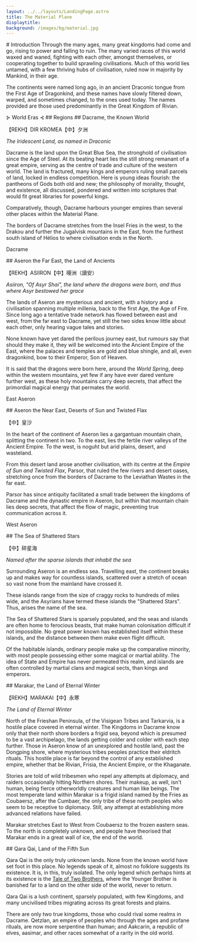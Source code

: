 ```yaml
---
layout: ../../layouts/LandingPage.astro
title: The Material Plane
displaytitle: 
background: /images/bg/material.jpg
---
```


<ColourBand>
# Introduction
</ColourBand>

<CBox>
<Drop>T</Drop>hrough the many ages, many great kingdoms had come and go, rising to power and falling to ruin. The many varied races of this world waxed and waned, fighting with each other, amongst themselves, or cooperating together to build sprawling civilisations. Much of this world lies untamed, with a few thriving hubs of civilisation, ruled now in majority by Mankind, in their age.

The continents were named long ago, in an ancient Draconic tongue from the First Age of Dragonkind, and these names have slowly filtered down, warped, and sometimes changed, to the ones used today. The names provided are those used predominantly in the Great Kingdom of Rivian.

<CMButton href="world-eras">
⊱ World Eras ⊰
</CMButton>
</CBox>

<ColourBand>
## Regions
</ColourBand>

<CBox>

<SidePanel image="/images/material/dacrame.jpg" alt="Dacrame" adjustment="30%" >
## Dacrame, the Known World

<Drac>【REKH】DIR KROMEA</Drac>【中】夕洲

*The Iridescent Land, as named in Draconic*

Dacrame is the land upon the Great Blue Sea, the stronghold of civilisation since the Age of Steel. At its beating heart lies the still strong remanant of a great empire, serving as the centre of trade and culture of the western world. The land is fractured, many kings and emperors ruling small parcels of land, locked in endless competition. Here is young ideas flourish: the pantheons of Gods both old and new; the philosophy of morality, thought, and existence, all discussed, pondered and written into scriptures that would fit great libraries for powerful kings.

Comparatively, though, Dacrame harbours younger empires than several other places within the Material Plane.

The borders of Dacrame stretches from the Insel Fries in the west, to the Drakou and further the Jugalvisk mountains in the East, from the furthest south island of Hélios to where civilisation ends in the North. 

<CMButton href="dacrame">Dacrame</CMButton>

</SidePanel>

<SidePanel image="/images/material/aseron.jpg" alt="Aseron" adjustment="45%" right>
## Aseron the Far East, the Land of Ancients

<Drac>【REKH】ASIIRON</Drac>【中】暥洲（讀安）

*Asiiron, "Of Asyr Shai", the land where the dragons were born, and thus where Asyr bestowed her grace*

The lands of Aseron are mysterious and ancient, with a history and a civilisation spanning multiple millenia, back to the first Age, the Age of Fire. Since long ago a tentative trade network has flowed between east and west, from the far east to Dacrame, yet still the two sides know little about each other, only hearing vague tales and stories.

None known have yet dared the perilous journey east, but rumours say that should they make it, they will be welcomed into the Ancient Empire of the East, where the palaces and temples are gold and blue shingle, and all, even dragonkind, bow to their Emperor, Son of Heaven.

It is said that the dragons were born here, around the *World Spring*, deep within the western mountains, yet few if any have ever dared venture further west, as these holy mountains carry deep secrets, that affect the primordial magical energy that permates the world.

<CMButton href="aseron">East Aseron</CMButton>

</SidePanel>

<SidePanel image="/images/material/parsor.jpg" alt="Parsor / Huangsha" adjustment="30%" >
## Aseron the Near East, Deserts of Sun and Twisted Flax

【中】皇沙

In the heart of the continent of Aseron lies a gargantuan mountain chain, splitting the continent in two. To the east, lies the fertile river valleys of the Ancient Empire. To the west, is noguht but arid plains, desert, and wasteland. 

From this desert land arose another civilisation, with its centre at the *Empire of Sun and Twisted Flax*, Parsor, that ruled the few rivers and desert oases, stretching once from the borders of Dacrame to the Leviathan Wastes in the far east. 

Parsor has since antiquity facilitated a small trade between the kingdoms of Dacrame and the dynastic empire in Aseron, but within that mountain chain lies deep secrets, that affect the flow of magic, preventing true communication across it. 

<CMButton href="west-aseron">West Aseron</CMButton>

</SidePanel>

<SidePanel image="/images/material/shatteredstars.jpg" alt="Sea of shattered stars" adjustment="50%" right>
## The Sea of Shattered Stars

【中】碎星海

*Named after the sparse islands that inhabit the sea*

Surrounding Aseron is an endless sea. Travelling east, the continent breaks up and makes way for countless islands, scattered over a stretch of ocean so vast none from the mainland have crossed it.

These islands range from the size of craggy rocks to hundreds of miles wide, and the Asyrians have termed these islands the "Shattered Stars". Thus, arises the name of the sea.

The Sea of Shattered Stars is sparsely populated, and the seas and islands are often home to ferocious beasts, that make human colonisation difficult if not impossible. No great power known has established itself within these islands, and the distance between them make even flight difficult.

Of the habitable islands, ordinary people make up the comparative minority, with most people possessing either some magical or martial ability. The idea of State and Empire has never permeated this realm, and islands are often controlled by martial clans and magical sects, than kings and emperors.

</SidePanel>

<SidePanel image="/images/material/marakai.jpg" alt="the land of eternal winter" adjustment="10%" >
## Marakar, the Land of Eternal Winter

<Drac>【REKH】MARAKAI</Drac>【中】永寒

*The Land of Eternal Winter*

North of the Frieshan Peninsula, of the Visigean Tribes and Tarkarvia, is a hostile place covered in eternal winter. The Kingdoms in Dacrame know only that their north shore borders a frigid sea, beyond which is presumed to be a vast archipelago, the lands getting colder and colder with each step further. Those in Aseron know of an unexplored and hostile land, past the Dongping shore, where mysterious tribes peoples practice their eldritch rituals. This hostile place is far beyond the control of any established empire, whether that be Rivian, Frisia, the Ancient Empire, or the Khaganate.

Stories are told of wild tribesmen who repel any attempts at diplomacy, and raiders occasionally hitting Northern shores. Their makeup, as well, isn't human, being fierce otherworldly creatures and human like beings. The most temperate land within Marakar is a frigid island named by the Fries as Coubaersz, after the Cumbaer, the only tribe of these north peoples who seem to be receptive to diplomacy. Still, any attempt at establishing more advanced relations have failed.

Marakar stretches East to West from Coubaersz to the frozen eastern seas. To the north is completely unknown, and people have theorised that Marakar ends in a great wall of ice, the end of the world. 

</SidePanel>

<SidePanel image="/images/material/qaraqai.jpg" alt="Qara Qai" adjustment="25%" right>
## Qara Qai, Land of the Fifth Sun

Qara Qai is the only truly unknown lands. None from the known world have set foot in this place. No legends speak of it, almost no folklore suggests its existence. It is, in this, truly isolated. The only legend which perhaps hints at its existence is the [Tale of Two Brothers](../stories/tale-of-two-brothers), where the Younger Brother is banished far to a land on the other side of the world, never to return.

Qara Qai is a lush continent, sparsely populated, with few Kingdoms, and many uncivilised tribes migrating across its great forests and plains.

There are only two true kingdoms, those who could rival some realms in Dacrame. Qetzlan, an empire of peoples who through the ages and profane rituals, are now more serpentine than human; and Aakcarin, a republic of elves, aasimar, and other races somewhat of a rarity in the old world. 

</SidePanel>

</CBox>
